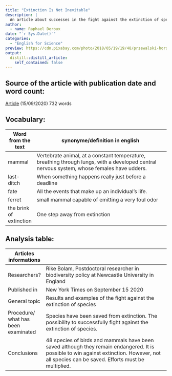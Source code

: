 ```yaml
---
title: "Extinction Is Not Inevitable"
description: |
  An article about successes in the fight against the extinction of species
author: 
  - name: Raphael Deroux
date: "`r Sys.Date()`"
categories:
  - "English for Science"
preview: https://cdn.pixabay.com/photo/2018/05/19/19/48/przewalski-horses-3414202_1280.jpg
output:
  distill::distill_article:
    self_contained: false
---
```


## Source of the article with publication date and word count:

[Article](https://www.nytimes.com/2020/09/12/science/extinction-species-conservation.html) (15/09/2020) 
732 words

## Vocabulary:

| Word from the text      | synonyme/definition in english                                                                                                             |
|-------------------------|--------------------------------------------------------------------------------------------------------------------------------------------|
| mammal                  | Vertebrate animal, at a constant temperature, breathing through lungs, with a developed central nervous system, whose females have udders. |
| last-ditch              | When something happens really just before a deadline                                                                                       |
| fate                    | All the events that make up an individual's life.                                                                                          |
| ferret                  | small mammal capable of emitting a very foul odor                                                                                          |
| the brink of extinction | One step away from extinction 

## Analysis table:

| Articles informations               |                                                                                                                                                                                               |
|-------------------------------------|-----------------------------------------------------------------------------------------------------------------------------------------------------------------------------------------------|
| Researchers?                        | Rike Bolam, Postdoctoral researcher in biodiversity policy at Newcastle University in England                                                                                                                                                                                   |
| Published in                        | New York Times on September 15 2020                                                                                                              |
| General topic                       | Results and examples of the fight against the extinction of species                                                                                                                           |
| Procedure/ what has been examinated | Species have been saved from extinction. The possibility to successfully fight against the extinction of species.                                                                             |
| Conclusions                         | 48 species of birds and mammals have been saved although they remain endangered. It is possible to win against extinction. However, not all species can be saved. Efforts must be multiplied. |

